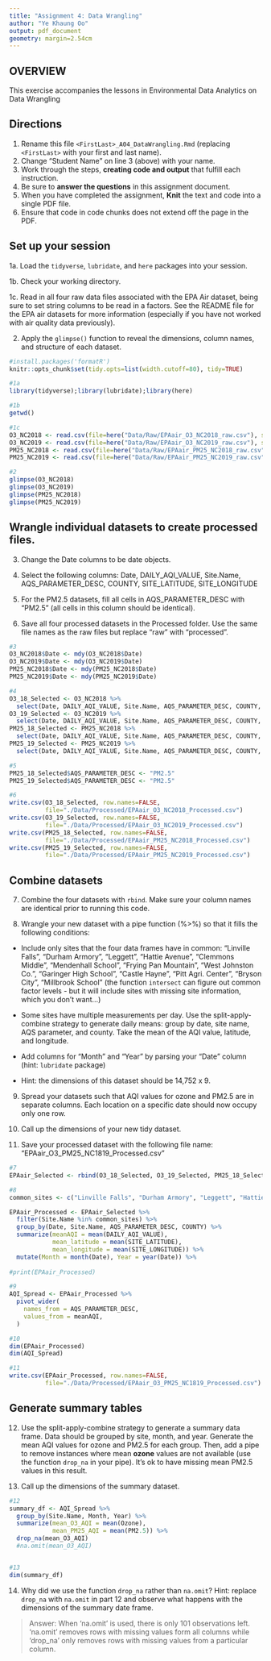 ```yaml
---
title: "Assignment 4: Data Wrangling"
author: "Ye Khaung Oo"
output: pdf_document
geometry: margin=2.54cm
---
```


## OVERVIEW

This exercise accompanies the lessons in Environmental Data Analytics on Data Wrangling 

## Directions

1. Rename this file `<FirstLast>_A04_DataWrangling.Rmd` (replacing `<FirstLast>` with your first and last name).
2. Change "Student Name" on line 3 (above) with your name.
3. Work through the steps, **creating code and output** that fulfill each instruction.
4. Be sure to **answer the questions** in this assignment document.
5. When you have completed the assignment, **Knit** the text and code into a single PDF file.
6. Ensure that code in code chunks does not extend off the page in the PDF.


## Set up your session 

1a. Load the `tidyverse`,  `lubridate`, and `here` packages into your session.

1b. Check your working directory.

1c. Read in all four raw data files associated with the EPA Air dataset, being sure to set string columns to be read in a factors. See the README file for the EPA air datasets for more information (especially if you have not worked with air quality data previously). 

2. Apply the `glimpse()` function to reveal the dimensions, column names, and structure of each dataset. 

```r
#install.packages('formatR')
knitr::opts_chunk$set(tidy.opts=list(width.cutoff=80), tidy=TRUE)

#1a 
library(tidyverse);library(lubridate);library(here)

#1b 
getwd()

#1c 
O3_NC2018 <- read.csv(file=here("Data/Raw/EPAair_O3_NC2018_raw.csv"), stringsAsFactors = TRUE)
O3_NC2019 <- read.csv(file=here("Data/Raw/EPAair_O3_NC2019_raw.csv"), stringsAsFactors = TRUE)
PM25_NC2018 <- read.csv(file=here("Data/Raw/EPAair_PM25_NC2018_raw.csv"), stringsAsFactors = TRUE)
PM25_NC2019 <- read.csv(file=here("Data/Raw/EPAair_PM25_NC2019_raw.csv"), stringsAsFactors = TRUE)

#2 
glimpse(O3_NC2018)
glimpse(O3_NC2019)
glimpse(PM25_NC2018)
glimpse(PM25_NC2019)

```


## Wrangle individual datasets to create processed files.

3. Change the Date columns to be date objects.

4. Select the following columns: Date, DAILY_AQI_VALUE, Site.Name, AQS_PARAMETER_DESC, COUNTY, SITE_LATITUDE, SITE_LONGITUDE

5. For the PM2.5 datasets, fill all cells in AQS_PARAMETER_DESC with "PM2.5" (all cells in this column should be identical).

6. Save all four processed datasets in the Processed folder. Use the same file names as the raw files but replace "raw" with "processed".

```r
#3
O3_NC2018$Date <- mdy(O3_NC2018$Date)
O3_NC2019$Date <- mdy(O3_NC2019$Date)
PM25_NC2018$Date <- mdy(PM25_NC2018$Date)
PM25_NC2019$Date <- mdy(PM25_NC2019$Date)

#4
O3_18_Selected <- O3_NC2018 %>%
  select(Date, DAILY_AQI_VALUE, Site.Name, AQS_PARAMETER_DESC, COUNTY, SITE_LATITUDE, SITE_LONGITUDE)
O3_19_Selected <- O3_NC2019 %>%
  select(Date, DAILY_AQI_VALUE, Site.Name, AQS_PARAMETER_DESC, COUNTY, SITE_LATITUDE, SITE_LONGITUDE)
PM25_18_Selected <- PM25_NC2018 %>%
  select(Date, DAILY_AQI_VALUE, Site.Name, AQS_PARAMETER_DESC, COUNTY, SITE_LATITUDE, SITE_LONGITUDE)
PM25_19_Selected <- PM25_NC2019 %>%
  select(Date, DAILY_AQI_VALUE, Site.Name, AQS_PARAMETER_DESC, COUNTY, SITE_LATITUDE, SITE_LONGITUDE)

#5
PM25_18_Selected$AQS_PARAMETER_DESC <- "PM2.5"
PM25_19_Selected$AQS_PARAMETER_DESC <- "PM2.5"

#6
write.csv(O3_18_Selected, row.names=FALSE,
          file="./Data/Processed/EPAair_O3_NC2018_Processed.csv")
write.csv(O3_19_Selected, row.names=FALSE,
          file="./Data/Processed/EPAair_O3_NC2019_Processed.csv")
write.csv(PM25_18_Selected, row.names=FALSE,
          file="./Data/Processed/EPAair_PM25_NC2018_Processed.csv")
write.csv(PM25_19_Selected, row.names=FALSE,
          file="./Data/Processed/EPAair_PM25_NC2019_Processed.csv")
```


## Combine datasets

7. Combine the four datasets with `rbind`. Make sure your column names are identical prior to running this code.

8. Wrangle your new dataset with a pipe function (%>%) so that it fills the following conditions: 

  * Include only sites that the four data frames have in common: "Linville Falls", "Durham Armory", "Leggett", "Hattie Avenue", "Clemmons Middle", "Mendenhall School", "Frying Pan Mountain", "West Johnston Co.", "Garinger High School", "Castle Hayne", "Pitt Agri. Center", "Bryson City", "Millbrook School" (the function `intersect` can figure out common factor levels - but it will include sites with missing site information, which you don't want...) 

  * Some sites have multiple measurements per day. Use the split-apply-combine strategy to generate daily means: group by date, site name, AQS parameter, and county. Take the mean of the AQI value, latitude, and longitude.
  
  * Add columns for "Month" and "Year" by parsing your "Date" column (hint: `lubridate` package)
  
  * Hint: the dimensions of this dataset should be 14,752 x 9.

9. Spread your datasets such that AQI values for ozone and PM2.5 are in separate columns. Each location on a specific date should now occupy only one row.

10. Call up the dimensions of your new tidy dataset.

11. Save your processed dataset with the following file name: "EPAair_O3_PM25_NC1819_Processed.csv"

```r
#7 
EPAair_Selected <- rbind(O3_18_Selected, O3_19_Selected, PM25_18_Selected, PM25_19_Selected)

#8 
common_sites <- c("Linville Falls", "Durham Armory", "Leggett", "Hattie Avenue", "Clemmons Middle", "Mendenhall School", "Frying Pan Mountain", "West Johnston Co.", "Garinger High School", "Castle Hayne", "Pitt Agri. Center", "Bryson City", "Millbrook School")

EPAair_Processed <- EPAair_Selected %>%
  filter(Site.Name %in% common_sites) %>%
  group_by(Date, Site.Name, AQS_PARAMETER_DESC, COUNTY) %>%
  summarize(meanAQI = mean(DAILY_AQI_VALUE),
            mean_latitude = mean(SITE_LATITUDE),
            mean_longitude = mean(SITE_LONGITUDE)) %>%
  mutate(Month = month(Date), Year = year(Date)) %>%
  
#print(EPAair_Processed)

#9
AQI_Spread <- EPAair_Processed %>% 
  pivot_wider(
    names_from = AQS_PARAMETER_DESC,
    values_from = meanAQI,
  )

#10
dim(EPAair_Processed)
dim(AQI_Spread)

#11
write.csv(EPAair_Processed, row.names=FALSE,
          file="./Data/Processed/EPAair_O3_PM25_NC1819_Processed.csv")
```


## Generate summary tables

12. Use the split-apply-combine strategy to generate a summary data frame. Data should be grouped by site, month, and year. Generate the mean AQI values for ozone and PM2.5 for each group. Then, add a pipe to remove instances where mean **ozone** values are not available (use the function `drop_na` in your pipe). It's ok to have missing mean PM2.5 values in this result. 

13. Call up the dimensions of the summary dataset.

```r

#12
summary_df <- AQI_Spread %>%
  group_by(Site.Name, Month, Year) %>%
  summarize(mean_O3_AQI = mean(Ozone),
            mean_PM25_AQI = mean(PM2.5)) %>%
  drop_na(mean_O3_AQI)
  #na.omit(mean_O3_AQI)


#13
dim(summary_df)

```

14. Why did we use the function `drop_na` rather than `na.omit`? Hint: replace `drop_na` with `na.omit` in part 12 and observe what happens with the dimensions of the summary date frame.

> Answer: When 'na.omit' is used, there is only 101 observations left. 'na.omit' removes rows with missing values form all columns while 'drop_na' only removes rows with missing values from a particular column.
